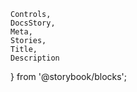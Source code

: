     Controls,
    DocsStory,
    Meta,
    Stories,
    Title,
    Description
} from '@storybook/blocks';

<Meta of={anchorStories} />

<Title of={anchorStories} />
<Description of={anchorStories} />

<DocsStory of={anchorStories.anchor} expanded={false} />
<Controls of={anchorStories.anchor} />

# Usage Docs

## Accessibility

<TargetDocs />
